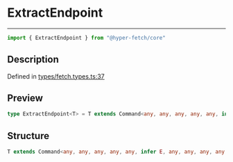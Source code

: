 

# ExtractEndpoint

<div class="api-docs__separator" data-reactroot="">

---

</div><div class="api-docs__import" data-reactroot="">

```ts
import { ExtractEndpoint } from "@hyper-fetch/core"
```

</div><div class="api-docs__section">

## Description

</div><div class="api-docs__description"><span class="api-docs__do-not-parse">



</span></div><p class="api-docs__definition">

Defined in [types/fetch.types.ts:37](https://github.com/BetterTyped/hyper-fetch/blob/aff5c35a/packages/core/src/types/fetch.types.ts#L37)

</p><div class="api-docs__section">

## Preview

</div><div class="api-docs__preview type single">

```ts
type ExtractEndpoint<T> = T extends Command<any, any, any, any, any, infer  E, any, any, any, any, any> ? E : never;
```

</div><div class="api-docs__section">

## Structure

</div><div class="api-docs__returns">

```ts
T extends Command<any, any, any, any, any, infer E, any, any, any, any, any> ? E : never
```

</div>